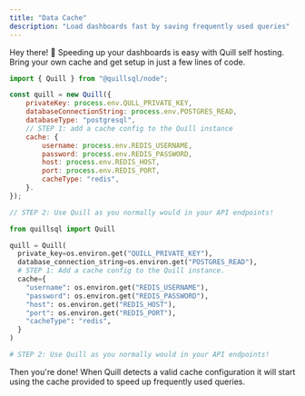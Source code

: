 ```yaml
---
title: "Data Cache"
description: "Load dashboards fast by saving frequently used queries"
---
```


Hey there! 👋 Speeding up your dashboards is easy with Quill self hosting. Bring your own cache and get setup in just a few lines of code.

<CodeGroup>

```js Node
import { Quill } from "@quillsql/node";

const quill = new Quill({
	privateKey: process.env.QULL_PRIVATE_KEY,
	databaseConnectionString: process.env.POSTGRES_READ,
	databaseType: "postgresql",
    // STEP 1: add a cache config to the Quill instance
    cache: {
        username: process.env.REDIS_USERNAME,
        password: process.env.REDIS_PASSWORD,
        host: process.env.REDIS_HOST,
        port: process.env.REDIS_PORT,
        cacheType: "redis",
    }.
});

// STEP 2: Use Quill as you normally would in your API endpoints!
```

```python Python
from quillsql import Quill

quill = Quill(
  private_key=os.environ.get("QUILL_PRIVATE_KEY"),
  database_connection_string=os.environ.get("POSTGRES_READ"),
  # STEP 1: Add a cache config to the Quill instance.
  cache={
    "username": os.environ.get("REDIS_USERNAME"),
    "password": os.environ.get("REDIS_PASSWORD"),
    "host": os.environ.get("REDIS_HOST"),
    "port": os.environ.get("REDIS_PORT"),
    "cacheType": "redis",
  }
)

# STEP 2: Use Quill as you normally would in your API endpoints!
```

</CodeGroup>

Then you're done! When Quill detects a valid cache configuration it will start
using the cache provided to speed up frequently used queries.
